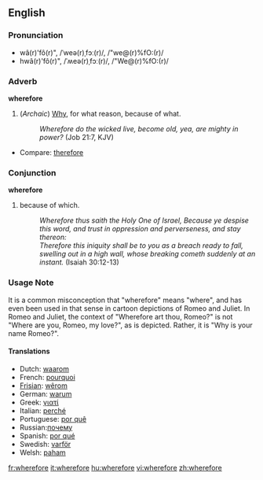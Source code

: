 ==English==

===Pronunciation===
*wâ(r)'fô(r)", /ˈweə(r)ˌfɔː(r)/, /"we@(r)%fO:(r)/
*hwâ(r)'fô(r)", /ˈʍeə(r)ˌfɔː(r)/, /"We@(r)%fO:(r)/

===Adverb===
'''wherefore'''
#(''Archaic'') [[Why]], for what reason, because of what.
#: ''Wherefore do the wicked live, become old, yea, are mighty in power?'' (Job 21:7, KJV)
*Compare: [[therefore]]

===Conjunction===
'''wherefore'''
# {{archaic}} because of which.
#: ''Wherefore thus saith the Holy One of Israel, Because ye despise this word, and trust in oppression and perverseness, and stay thereon: <br>Therefore this iniquity shall be to you as a breach ready to fall, swelling out in a high wall, whose breaking cometh suddenly at an instant.'' (Isaiah 30:12-13)

===Usage Note===

It is a common misconception that "wherefore" means "where", and has even been used in that sense in cartoon depictions of Romeo and Juliet. In Romeo and Juliet, the context of "Wherefore art thou, Romeo?" is not "Where are you, Romeo, my love?", as is depicted. Rather, it is "Why is your name Romeo?".

====Translations====
*Dutch: [[waarom]]
*French: [[pourquoi]]
*[[Frisian]]: [[wêrom]]
*German: [[warum]]
*Greek: [[γιατί]]
*Italian: [[perché]]
*Portuguese: [[por quê]]
*Russian:[[почему]]
*Spanish: [[por qué]]
*Swedish: [[varför]]
*Welsh: [[paham]]

[[fr:wherefore]]
[[it:wherefore]]
[[hu:wherefore]]
[[vi:wherefore]]
[[zh:wherefore]]